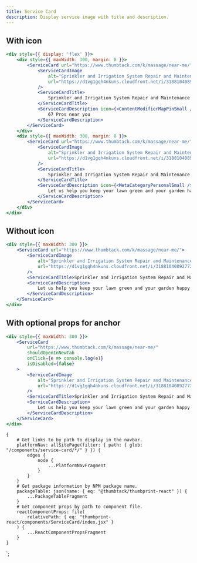 ```yaml
---
title: Service Card
description: Display service image with title and description.
---
```



<ComponentHeader data={props.data} />

## With icon

```jsx
<div style={{ display: 'flex' }}>
    <div style={{ maxWidth: 300, margin: 8 }}>
        <ServiceCard url="https://www.thumbtack.com/k/massage/near-me/">
            <ServiceCardImage
                alt="Sprinkler and Irrigation System Repair and Maintenance"
                url="https://d1vg1gqh4nkuns.cloudfront.net/i/318810408927723609/small/standard/hero"
            />
            <ServiceCardTitle>
                Sprinkler and Irrigation System Repair and Maintenance
            </ServiceCardTitle>
            <ServiceCardDescription icon={<ContentModifierMapPinSmall />}>
                67 Pros near you
            </ServiceCardDescription>
        </ServiceCard>
    </div>
    <div style={{ maxWidth: 300, margin: 8 }}>
        <ServiceCard url="https://www.thumbtack.com/k/massage/near-me/">
            <ServiceCardImage
                alt="Sprinkler and Irrigation System Repair and Maintenance"
                url="https://d1vg1gqh4nkuns.cloudfront.net/i/318810408927723609/small/standard/hero"
            />
            <ServiceCardTitle>
                Sprinkler and Irrigation System Repair and Maintenance
            </ServiceCardTitle>
            <ServiceCardDescription icon={<MetaCategoryPersonalSmall />}>
                Let us help you keep your lawn green and your garden happy and healthy.
            </ServiceCardDescription>
        </ServiceCard>
    </div>
</div>
```

## Without icon

```jsx
<div style={{ maxWidth: 300 }}>
    <ServiceCard url="https://www.thumbtack.com/k/massage/near-me/">
        <ServiceCardImage
            alt="Sprinkler and Irrigation System Repair and Maintenance"
            url="https://d1vg1gqh4nkuns.cloudfront.net/i/318810408927723609/small/standard/hero"
        />
        <ServiceCardTitle>Sprinkler and Irrigation System Repair and Maintenance</ServiceCardTitle>
        <ServiceCardDescription>
            Let us help you keep your lawn green and your garden happy and healthy.
        </ServiceCardDescription>
    </ServiceCard>
</div>
```

## With optional props for anchor

```jsx
<div style={{ maxWidth: 300 }}>
    <ServiceCard
        url="https://www.thumbtack.com/k/massage/near-me/"
        shouldOpenInNewTab
        onClick={e => console.log(e)}
        isDisabled={false}
    >
        <ServiceCardImage
            alt="Sprinkler and Irrigation System Repair and Maintenance"
            url="https://d1vg1gqh4nkuns.cloudfront.net/i/318810408927723609/small/standard/hero"
        />
        <ServiceCardTitle>Sprinkler and Irrigation System Repair and Maintenance</ServiceCardTitle>
        <ServiceCardDescription>
            Let us help you keep your lawn green and your garden happy and healthy.
        </ServiceCardDescription>
    </ServiceCard>
</div>
```

<ComponentFooter data={props.data} />

    {
        # Get links to by path to display in the navbar.
        platformNav: allSitePage(filter: { path: { glob: "/components/service-card/*/" } }) {
            edges {
                node {
                    ...PlatformNavFragment
                }
            }
        }
        # Get package information by NPM package name.
        packageTable: json(name: { eq: "@thumbtack/thumbprint-react" }) {
            ...PackageTableFragment
        }
        # Get component props by path to component file.
        reactComponentProps: file(
            relativePath: { eq: "thumbprint-react/components/ServiceCard/index.jsx" }
        ) {
            ...ReactComponentPropsFragment
        }
    }
`;
